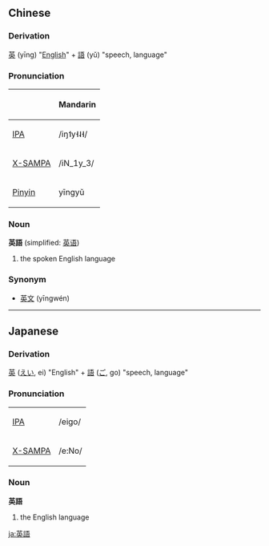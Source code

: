 ==Chinese==
===Derivation===
[[英]] (yīng) "[[English]]" + [[語]] (yǔ) "speech, language"

===Pronunciation===
{| border=1 cellpadding=5
! !! Mandarin 
|-
| [[w:IPA|IPA]] || /iŋ˦y˧˨˧/  
|-
| [[w:X-SAMPA|X-SAMPA]] || /iN_1y_3/
|-
| [[w:Pinyin|Pinyin]] || yīngyǔ
|}

===Noun===
'''英語''' (simplified: [[英语]])
#the spoken English language 

===Synonym===
*[[英文]] (yīngwén)

----

==Japanese==
===Derivation===
[[英]] ([[えい]], ei) "English" + [[語]] ([[ご]], go) "speech, language"

===Pronunciation===
{| border=1 cellpadding=5
| [[w:IPA|IPA]] || /eigo/
|-
| [[w:X-SAMPA|X-SAMPA]] || /e:No/
|}

===Noun===
'''英語'''
# the English language
[[ja:英語]]